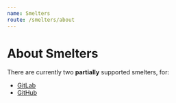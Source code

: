 ```yaml
---
name: Smelters
route: /smelters/about
---
```


# About Smelters

There are currently two **partially** supported smelters, for:

+ [GitLab](#GitLab)
+ [GitHub](#GitHub)
